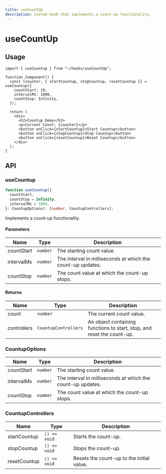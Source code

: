 ```yaml
---
title: useCountUp
description: Custom hook that implements a count-up functionality.
---
```


# useCountUp

## Usage

```tsx title="Component.tsx"
import { useCountup } from "~/hooks/useCountUp";

function Component() {
  const [counter, { startCountup, stopCountup, resetCountup }] = useCountup({
    countStart: 10,
    intervalMs: 1000,
    countStop: Infinity,
  });

  return (
    <div>
      <h2>Countup Demo</h2>
      <p>Current Count: {counter}</p>
      <button onClick={startCountup}>Start Countup</button>
      <button onClick={stopCountup}>Stop Countup</button>
      <button onClick={resetCountup}>Reset Countup</button>
    </div>
  );
}
```

## API

### useCountup

```ts title="useCountup.ts"
function useCountup({
  countStart,
  countStop = Infinity,
  intervalMs = 1000,
}: CountupOptions): [number, CountupControllers];
```

Implements a count-up functionality.

#### Parameters

| Name       | Type     | Description                                                 |
| ---------- | -------- | ----------------------------------------------------------- |
| countStart | `number` | The starting count value.                                   |
| intervalMs | `number` | The interval in milliseconds at which the count-up updates. |
| countStop  | `number` | The count value at which the count-up stops.                |

#### Returns

| Name        | Type                 | Description                                                            |
| ----------- | -------------------- | ---------------------------------------------------------------------- |
| count       | `number`             | The current count value.                                               |
| controllers | `CountupControllers` | An object containing functions to start, stop, and reset the count-up. |

### CountupOptions

| Name       | Type     | Description                                                 |
| ---------- | -------- | ----------------------------------------------------------- |
| countStart | `number` | The starting count value.                                   |
| intervalMs | `number` | The interval in milliseconds at which the count-up updates. |
| countStop  | `number` | The count value at which the count-up stops.                |

### CountupControllers

| Name         | Type         | Description                               |
| ------------ | ------------ | ----------------------------------------- |
| startCountup | `() => void` | Starts the count-up.                      |
| stopCountup  | `() => void` | Stops the count-up.                       |
| resetCountup | `() => void` | Resets the count-up to the initial value. |

